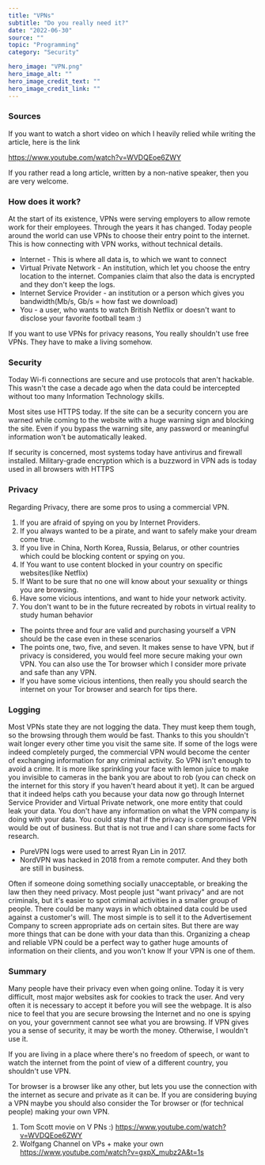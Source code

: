 ---
title: "VPNs"
subtitle: "Do you really need it?"
date: "2022-06-30"
source: ""
topic: "Programming"
category: "Security" 

hero_image: "VPN.png"
hero_image_alt: ""
hero_image_credit_text: ""
hero_image_credit_link: ""
---


### Sources

If you want to watch a short video on which I heavily relied while writing the article, here is the link
 
 https://www.youtube.com/watch?v=WVDQEoe6ZWY

If you rather read a long article, written by a non-native speaker, then you are very welcome.

### How does it work?

At the start of its existence, VPNs were serving employers to allow remote work for their employees. Through the years it has changed. Today people around the world can use VPNs to choose their entry point to the internet. This is how connecting with VPN works, without technical details.
- Internet - This is where all data is, to which we want to connect
- Virtual Private Network - An institution, which let you choose the entry location to the internet. Companies claim that also the data is encrypted and they don't keep the logs.
- Internet Service Provider - an institution or a person which gives you bandwidth(Mb/s, Gb/s = how fast we download)
- You - a user, who wants to watch British Netflix or doesn't want to disclose your favorite football team :)

If you want to use VPNs for privacy reasons, You really shouldn't use free VPNs. They have to make a living somehow.

### Security

Today Wi-fi connections are secure and use protocols that aren't hackable. This wasn't the case a decade ago when the data could be intercepted without too many Information Technology skills.

Most sites use HTTPS today. If the site can be a security concern you are warned while coming to the website with a huge warning sign and blocking the site. Even if you bypass the warning site, any password or meaningful information won't be automatically leaked.

If security is concerned, most systems today have antivirus and firewall installed. Military-grade encryption which is a buzzword in VPN ads is today used in all browsers with HTTPS

### Privacy

Regarding Privacy, there are some pros to using a commercial VPN.
1. If you are afraid of spying on you by Internet Providers. 
2. If you always wanted to be a pirate, and want to safely make your dream come true.
3. If you live in China, North Korea, Russia, Belarus, or other countries which could be blocking content or spying on you.
4. If You want to use content blocked in your country on specific websites(like Netflix)
5. If Want to be sure that no one will know about your sexuality or things you are browsing.
6. Have some vicious intentions, and want to hide your network activity.
7. You don't want to be in the future recreated by robots in virtual reality to study human behavior


- The points three and four are valid and purchasing yourself a VPN should be the case even in these scenarios
- The points one, two, five, and seven. It makes sense to have VPN, but if privacy is considered, you would feel more secure making your own VPN. You can also use the Tor browser which I consider more private and safe than any VPN.
- If you have some vicious intentions, then really you should search the internet on your Tor browser and search for tips there. 

### Logging

Most VPNs state they are not logging the data. They must keep them tough, so the browsing through them would be fast. Thanks to this you shouldn't wait longer every other time you visit the same site. 
If some of the logs were indeed completely purged, the commercial VPN would become the center of exchanging information for any criminal activity. So VPN isn't enough to avoid a crime. It is more like sprinkling your face with lemon juice to make you invisible to cameras in the bank you are about to rob (you can check on the internet for this story if you haven't heard about it yet).
It can be argued that it indeed helps cath you because your data now go through Internet Service Provider and Virtual Private network, one more entity that could leak your data.
You don't have any information on what the VPN company is doing with your data.
You could stay that if the privacy is compromised VPN would be out of business. But that is not true and I can share some facts for research.
- PureVPN logs were used to arrest Ryan Lin in 2017.
- NordVPN was hacked in 2018 from a remote computer. 
And they both are still in business.

Often if someone doing something socially unacceptable, or breaking the law then they need privacy. Most people just "want privacy" and are not criminals, but it's easier to spot criminal activities in a smaller group of people.
There could be many ways in which obtained data could be used against a customer's will. The most simple is to sell it to the Advertisement Company to screen appropriate ads on certain sites. But there are way more things that can be done with your data than this.
Organizing a cheap and reliable VPN could be a perfect way to gather huge amounts of information on their clients, and you won't know If your VPN is one of them.

### Summary

Many people have their privacy even when going online. Today it is very difficult, most major websites ask for cookies to track the user. And very often it is necessary to accept it before you will see the webpage.
It is also nice to feel that you are secure browsing the Internet and no one is spying on you, your government cannot see what you are browsing.
If VPN gives you a sense of security, it may be worth the money. Otherwise, I wouldn't use it. 

If you are living in a place where there's no freedom of speech, or want to watch the internet from the point of view of a different country, you shouldn't use VPN.

Tor browser is a browser like any other, but lets you use the connection with the internet as secure and private as it can be. If you are considering buying a VPN maybe you should also consider the Tor browser or (for technical people) making your own VPN.


1. Tom Scott movie on V PNs :) https://www.youtube.com/watch?v=WVDQEoe6ZWY
2. Wolfgang Channel on VPs + make your own https://www.youtube.com/watch?v=gxpX_mubz2A&t=1s